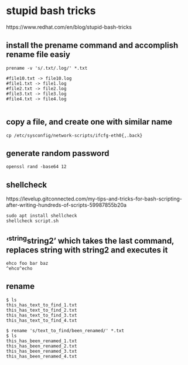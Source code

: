# stupid bash tricks

https://www.redhat.com/en/blog/stupid-bash-tricks

##  install the prename command and accomplish rename file easiy

```
prename -v 's/.txt/.log/' *.txt

#file10.txt -> file10.log
#file1.txt -> file1.log
#file2.txt -> file2.log
#file3.txt -> file3.log
#file4.txt -> file4.log


```

## copy a file, and create one with similar name
```
cp /etc/sysconfig/network-scripts/ifcfg-eth0{,.back}

```

## generate random password

```
openssl rand -base64 12

```

## shellcheck
https://levelup.gitconnected.com/my-tips-and-tricks-for-bash-scripting-after-writing-hundreds-of-scripts-59987855b20a

```
sudo apt install shellcheck
shellcheck script.sh

```


## '^string^string2' which takes the last command, replaces string with string2 and executes it
```
ehco foo bar baz
^ehco^echo
```

## rename
```
$ ls
this_has_text_to_find_1.txt
this_has_text_to_find_2.txt
this_has_text_to_find_3.txt
this_has_text_to_find_4.txt

$ rename 's/text_to_find/been_renamed/' *.txt
$ ls
this_has_been_renamed_1.txt
this_has_been_renamed_2.txt
this_has_been_renamed_3.txt
this_has_been_renamed_4.txt


```
